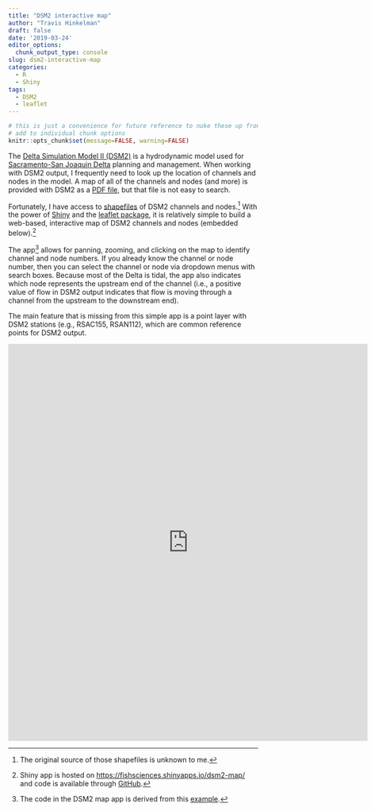 ```yaml
---
title: "DSM2 interactive map"
author: "Travis Hinkelman"
draft: false
date: '2019-03-24'
editor_options:
  chunk_output_type: console
slug: dsm2-interactive-map
categories:
  - R
  - Shiny
tags:
  - DSM2
  - leaflet
---
```

```r
# this is just a convenience for future reference to nuke these up front vs
# add to individual chunk options
knitr::opts_chunk$set(message=FALSE, warning=FALSE)
```
The [Delta Simulation Model II (DSM2)](http://baydeltaoffice.water.ca.gov/modeling/deltamodeling/models/dsm2/dsm2.cfm) is a hydrodynamic model used for [Sacramento-San Joaquin Delta](https://sacdeltaguide.atavist.com/) planning and management. When working with DSM2 output, I frequently need to look up the location of channels and nodes in the model. A map of all of the channels and nodes (and more) is provided with DSM2 as a [PDF file](/pdf/DSM2_Grid2.0.pdf), but that file is not easy to search.

Fortunately, I have access to [shapefiles](https://github.com/fishsciences/dsm2-map/tree/master/shapefiles) of DSM2 channels and nodes.^[The original source of those shapefiles is unknown to me.] With the power of [Shiny](https://shiny.rstudio.com/) and the [leaflet package](https://rstudio.github.io/leaflet/), it is relatively simple to build a web-based, interactive map of DSM2 channels and nodes (embedded below).^[Shiny app is hosted on [https://fishsciences.shinyapps.io/dsm2-map/](https://fishsciences.shinyapps.io/dsm2-map/) and code is available through [GitHub](https://github.com/fishsciences/dsm2-map).]

The app^[The code in the DSM2 map app is derived from this [example](https://www.r-bloggers.com/r-shiny-leaflet-using-observers/).] allows for panning, zooming, and clicking on the map to identify channel and node numbers. If you already know the channel or node number, then you can select the channel or node via dropdown menus with search boxes. Because most of the Delta is tidal, the app also indicates which node represents the upstream end of the channel (i.e., a positive value of flow in DSM2 output indicates that flow is moving through a channel from the upstream to the downstream end).

The main feature that is missing from this simple app is a point layer with DSM2 stations (e.g., RSAC155, RSAN112), which are common reference points for DSM2 output. 

<iframe width="725" height="800" scrolling="no" frameborder="no" src="https://fishsciences.shinyapps.io/dsm2-map/"> </iframe>
